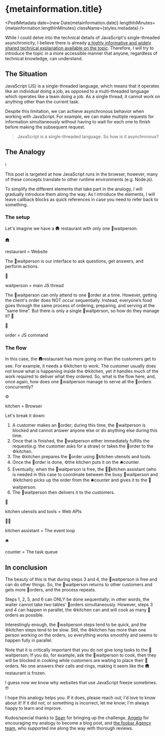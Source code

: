 
# {metainformation.title}

<PostMetadata
  date={new Date(metainformation.date)}
  lengthInMinutes={metainformation.lengthInMinutes}
  className={styles.metadata}
/>

While I could delve into the technical details of JavaScript's single-threaded asynchronicity, I believe there is already [a highly informative and widely shared technical explanation available on the topic](https://www.youtube.com/watch?v=8aGhZQkoFbQ). Therefore, I will try to introduce the topic in a more accessible manner that anyone, regardless of technical knowledge, can understand.

## The Situation

JavaScript (JS) is a single-threaded language, which means that it operates like an individual doing a job, as opposed to a multi-threaded language which operates like a team doing a job. As a single thread, it cannot work on anything other than the current task.

Despite this limitation, we can achieve asynchronous behavior when working with JavaScript. For example, we can make multiple requests for information simultaneously without having to wait for each one to finish before making the subsequent request.

> JavaScript is a single-threaded language. So how is it asynchronous?

## The Analogy

<CalloutBlock>
ℹ️

This post is targeted at how JavaScript runs in the browser, however, many of these concepts translate to other runtime environments (e.g. Node.js).

</CalloutBlock>

To simplify the different elements that take part in the analogy, I will gradually introduce them along the way. As I introduce the elements, I will leave callback blocks as quick references in case you need to refer back to something.

### The setup

Let's imagine we have a 🛖 restaurant with only one 🧵waitperson.

<CalloutBlock>
🛖

restaurant = Website

</CalloutBlock>

The 🧵waitperson is our interface to ask questions, get answers, and perform actions.

<CalloutBlock>
🧵

waitperson = main JS thread

</CalloutBlock>

The 🧵waitperson can only attend to one 📝order at a time. However, getting the client's order does NOT occur sequentially. Instead, everyone’s food goes through the same process of ordering, preparing, and serving at the “same time”. But there is only a single 🧵waitperson, so how do they manage it? 🤔

<CalloutBlock>
📝

order = JS command

</CalloutBlock>

### The flow

In this case, the 🛖restaurant has more going on than the customers get to see. For example, it needs a ⚙kitchen to work. The customer usually does not know what is happening inside the ⚙kitchen, yet it handles much of the work required to deliver what they ordered. So, what is the flow here, and, once again, how does one 🧵waitperson manage to serve all the 📝orders concurrently?

<CalloutBlock>
⚙

kitchen = Browser

</CalloutBlock>

Let's break it down:

1. A customer makes an 📝order; during this time, the 🧵waitperson is blocked and cannot answer anyone else or do anything else during this time.
2. Once that is finished, the 🧵waitperson either immediately fulfills the request(e.g. the customer asks for a straw) or takes the 📝order to the ⚙kitchen.
3. The ⚙kitchen prepares the 📝order using 🔪kitchen utensils and tools.
4. Once the 📝order is done, ⚙the kitchen puts it on the 🛎️counter.
5. Eventually, when the 🧵waitperson is free, the 🧑‍🍳kitchen assistant (who is needed in this case to coordinate between the busy 🧵waitperson and ⚙kitchen) picks up the order from the 🛎️counter and gives it to the 🧵waitperson.
6. The 🧵waitperson then delivers it to the customers.

<CalloutBlock>
🔪

kitchen utensils and tools = Web APIs

</CalloutBlock>

<CalloutBlock>
🧑‍🍳

kitchen assistant = The event loop

</CalloutBlock>

<CalloutBlock>
🛎️

counter = The task queue

</CalloutBlock>

## In conclusion

The beauty of this is that during steps 3 and 4, the 🧵waitperson is free and can do other things. So, the 🧵waitperson returns to other customers and gets more 📝orders, and the process repeats.

Steps 1, 2, 5, and 6 can ONLY be done sequentially; in other words, the waiter cannot take two tables' 📝orders simultaneously. However, steps 3 and 4 can happen in parallel, the ⚙kitchen can and will cook as many 📝orders as possible.

Interestingly enough, the 🧵waitperson steps tend to be quick, and the ⚙kitchen steps tend to be slow. Still, the ⚙kitchen has more than one person working on the orders, so everything works smoothly and seems to happen fully in parallel.

Note that it is critically important that you do not give long tasks to the 🧵waitperson; If you do, for example, ask the 🧵waitperson to cook, then they will be blocked in cooking while customers are waiting to place their 📝orders. No one answers their calls and rings, making it seem like the 🛖restaurant is frozen.

I guess now we know why websites that use JavaScript freeze sometimes. 🤓

I hope this analogy helps you. If it does, please reach out; I'd love to know about it! If it did not, or something is incorrect, let me know; I'm always happy to learn and improve.

Kudos/special thanks to [Sean](https://www.linkedin.com/in/seanowenhayes/) for bringing up the challenge, [Angelo](https://www.angelodias.com.br/) for encouraging my analogy to become a blog post, and [the foobar Agency team](https://foobar.agency/team), who supported me along the way with thorough reviews.
